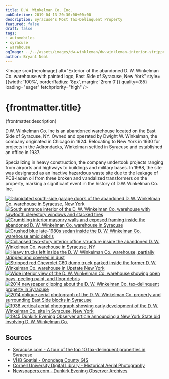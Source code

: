 ```yaml
---
title: D.W. Winkelman Co. Inc.
pubDatetime: 2019-04-13 20:30:00+00:00
description: Syracuse's Most Tax-Delinquent Property
featured: false
draft: false
tags:
- automobiles
- syracuse
- warehouse
ogImage: ../../assets/images/dw-winkleman/dw-winkleman-interior-stripped-chevy-c60.jpg
author: Bryant Neal
---
```





<Image 
  src={heroImage} 
  alt="Exterior of the abandoned D. W. Winkelman Co. warehouse with painted logo, East Side of Syracuse, New York" 
  style={{width: '100%', borderRadius: '8px', margin: '2rem 0'}}
  quality={85}
  loading="eager"
  fetchpriority="high"
/>

# {frontmatter.title}
<p className="post-tagline" style={{ color: "#b9975c" }}>{frontmatter.description}</p>

D.W. Winkelman Co. Inc is an abandoned warehouse located on the East Side of Syracuse, NY. Owned and operated by Dwight W. Winkelman, the company originated in Chicago in 1924. Relocating to New York in 1930 for projects in the Adirondacks, Winkelman settled in Syracuse and established an office in 1937.

Specializing in heavy construction, the company undertook projects ranging from airports and highways to buildings and military bases. In 1988, the site was designated as an inactive hazardous waste site due to the leakage of PCB-laden oil from three broken and vandalized transformers on the property, marking a significant event in the history of D.W. Winkelman Co. Inc.

<div className="gallery gallery--two">

<a href={exterior1.src} className="glightbox gallery-item" data-gallery="dw-winkleman" data-title="South Side Garage Doors">
  <Image 
    src={exterior1} 
    alt="Dilapidated south-side garage doors of the abandoned D. W. Winkelman Co. warehouse in Syracuse, New York" 
    className="gallery-image" 
    style={{width: '100%', aspectRatio: '16 / 9', objectFit: 'cover', borderRadius: '8px', transition: 'transform 0.3s ease'}}
    quality={75}
    widths={[300, 600, 900]}
    sizes="(max-width: 480px) 100vw, (max-width: 768px) 50vw, 33vw"
    loading="eager"
    fetchpriority="high"
  />
</a>

<a href={interior1.src} className="glightbox gallery-item" data-gallery="dw-winkleman" data-title="Sawtooth Roof">
  <Image 
    src={interior1} 
    alt="South entrance interior of the D. W. Winkelman Co. warehouse with sawtooth clerestory windows and stacked tires" 
    className="gallery-image" 
    style={{width: '100%', aspectRatio: '16 / 9', objectFit: 'cover', borderRadius: '8px', transition: 'transform 0.3s ease'}}
    quality={75}
    widths={[300, 600, 900]}
    sizes="(max-width: 480px) 100vw, (max-width: 768px) 50vw, 33vw"
    loading="lazy"
  />
</a>

<a href={interior2.src} className="glightbox gallery-item" data-gallery="dw-winkleman" data-title="Collapsing Walls">
  <Image 
    src={interior2} 
    alt="Crumbling interior masonry walls and exposed framing inside the abandoned D. W. Winkelman Co. warehouse in Syracuse" 
    className="gallery-image" 
    style={{width: '100%', aspectRatio: '16 / 9', objectFit: 'cover', borderRadius: '8px', transition: 'transform 0.3s ease'}}
    quality={75}
    widths={[300, 600, 900]}
    sizes="(max-width: 480px) 100vw, (max-width: 768px) 50vw, 33vw"
    loading="eager"
    fetchpriority="high"
  />
</a>

<a href={crushedSedan.src} className="glightbox gallery-item" data-gallery="dw-winkleman" data-title="Crushed Blue Sedan">
  <Image 
    src={crushedSedan} 
    alt="Crushed blue late-1980s sedan inside the D. W. Winkelman Co. warehouse amid debris" 
    className="gallery-image" 
    style={{width: '100%', aspectRatio: '16 / 9', objectFit: 'cover', borderRadius: '8px', transition: 'transform 0.3s ease'}}
    quality={75}
    widths={[300, 600, 900]}
    sizes="(max-width: 480px) 100vw, (max-width: 768px) 50vw, 33vw"
    loading="eager"
    fetchpriority="high"
  />
</a>

<a href={collapsingOffice.src} className="glightbox gallery-item" data-gallery="dw-winkleman" data-title="Collapsing Office">
  <Image 
    src={collapsingOffice} 
    alt="Collapsed two-story interior office structure inside the abandoned D. W. Winkelman Co. warehouse in Syracuse, NY" 
    className="gallery-image" 
    style={{width: '100%', aspectRatio: '16 / 9', objectFit: 'cover', borderRadius: '8px', transition: 'transform 0.3s ease'}}
    quality={75}
    widths={[300, 600, 900]}
    sizes="(max-width: 480px) 100vw, (max-width: 768px) 50vw, 33vw"
    loading="lazy"
  />

</a>
<a href={heavyTrucks.src} className="glightbox gallery-item" data-gallery="dw-winkleman" data-title="Heavy Trucks">
  <Image 
    src={heavyTrucks} 
    alt="Heavy trucks left inside the D. W. Winkelman Co. warehouse, partially stripped and covered in dust" 
    className="gallery-image" 
    style={{width: '100%', aspectRatio: '16 / 9', objectFit: 'cover', borderRadius: '8px', transition: 'transform 0.3s ease'}}
    quality={75}
    widths={[300, 600, 900]}
    sizes="(max-width: 480px) 100vw, (max-width: 768px) 50vw, 33vw"
    loading="lazy"
  />
</a>

<a href={strippedChevy.src} className="glightbox gallery-item" data-gallery="dw-winkleman" data-title="Stripped Chevy C60 Dump Truck">
  <Image 
    src={strippedChevy} 
    alt="Stripped red Chevrolet C60 dump truck parked inside the former D. W. Winkelman Co. warehouse in Upstate New York" 
    className="gallery-image" 
    style={{width: '100%', aspectRatio: '16 / 9', objectFit: 'cover', borderRadius: '8px', transition: 'transform 0.3s ease'}}
    quality={75}
    widths={[300, 600, 900]}
    sizes="(max-width: 480px) 100vw, (max-width: 768px) 50vw, 33vw"
    loading="lazy"
  />
</a>

<a href={abandonedInterior.src} className="glightbox gallery-item" data-gallery="dw-winkleman" data-title="Empty Warehouse">
  <Image 
    src={abandonedInterior} 
    alt="Wide interior view of the D. W. Winkelman Co. warehouse showing open bays, peeling paint, and floor debris" 
    className="gallery-image" 
    style={{width: '100%', aspectRatio: '16 / 9', objectFit: 'cover', borderRadius: '8px', transition: 'transform 0.3s ease'}}
    quality={75}
    widths={[300, 600, 900]}
    sizes="(max-width: 480px) 100vw, (max-width: 768px) 50vw, 33vw"
    loading="lazy"
  />
</a>

<a href={syracuseArticle.src} className="glightbox gallery-item" data-gallery="dw-winkleman" data-title="D.W. Winkelman Co. Inc. - *Photo Courtesy of The Post-Standard*">
  <Image 
    src={syracuseArticle} 
    alt="2014 newspaper clipping about the D. W. Winkelman Co. tax-delinquent property in Syracuse" 
    className="gallery-image" 
    style={{width: '100%', aspectRatio: '16 / 9', objectFit: 'cover', borderRadius: '8px', transition: 'transform 0.3s ease'}}
    quality={75}
    widths={[300, 600, 900]}
    sizes="(max-width: 480px) 100vw, (max-width: 768px) 50vw, 33vw"
    loading="lazy"
  />
</a>

<a href={aerialView2014.src} className="glightbox gallery-item" data-gallery="dw-winkleman" data-title="2014 Oblique Aerial View - *Image Courtesy of EagleView Technology Corp*">
  <Image 
    src={aerialView2014} 
    alt="2014 oblique aerial photograph of the D. W. Winkelman Co. property and surrounding East Side blocks in Syracuse" 
    className="gallery-image" 
    style={{width: '100%', aspectRatio: '16 / 9', objectFit: 'cover', borderRadius: '8px', transition: 'transform 0.3s ease'}}
    quality={75}
    widths={[300, 600, 900]}
    sizes="(max-width: 480px) 100vw, (max-width: 768px) 50vw, 33vw"
    loading="lazy"
  />
</a>

<a href={aerialView1938.src} className="glightbox gallery-item" data-gallery="dw-winkleman" data-title="1938 Aerial View - *Image Courtesy of Cornell University*">
  <Image 
    src={aerialView1938} 
    alt="1938 vertical aerial photograph showing early development of the D. W. Winkelman Co. site in Syracuse, New York" 
    className="gallery-image" 
    style={{width: '100%', aspectRatio: '16 / 9', objectFit: 'cover', borderRadius: '8px', transition: 'transform 0.3s ease'}}
    quality={75}
    widths={[300, 600, 900]}
    sizes="(max-width: 480px) 100vw, (max-width: 768px) 50vw, 33vw"
    loading="lazy"
  />
</a>

<a href={newspaper1945.src} className="glightbox gallery-item" data-gallery="dw-winkleman" data-title="1945 State Bid Article - *Newspaper Courtesy of Dunkirk Evening Observer*">
  <Image 
    src={newspaper1945} 
    alt="1945 Dunkirk Evening Observer article announcing a New York State bid involving D. W. Winkelman Co." 
    className="gallery-image" 
    style={{width: '100%', aspectRatio: '16 / 9', objectFit: 'cover', borderRadius: '8px', transition: 'transform 0.3s ease'}}
    quality={75}
    widths={[300, 600, 900]}
    sizes="(max-width: 480px) 100vw, (max-width: 768px) 50vw, 33vw"
    loading="lazy"
  />
</a>

</div>

<div aria-hidden="true" style={{ height: 0 }} />

## Sources

- [Syracuse.com - A tour of the top 10 tax-delinquent properties in Syracuse](https://www.syracuse.com/news/2014/04/a_tour_of_the_top_10_tax-delinquent_properties_in_syracuse.html)
- [VHB Spatial - Onondaga County GIS](https://spatial.vhb.com/onondaga/)
- [Cornell University Digital Library - Historical Aerial Photography](https://digital.library.cornell.edu/catalog/ss:203513)
- [Newspapers.com - Dunkirk Evening Observer Archives](https://www.newspapers.com/image/56384738)


